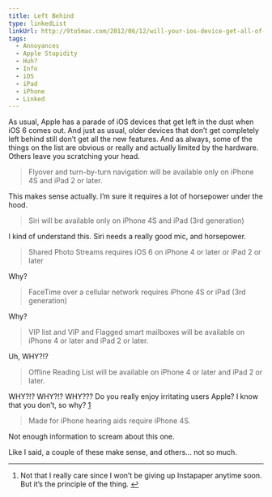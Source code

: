 ```yaml
---
title: Left Behind
type: linkedList
linkUrl: http://9to5mac.com/2012/06/12/will-your-ios-device-get-all-of-the-new-ios-6-features-heres-the-official-word/
tags:
  - Annoyances
  - Apple Stupidity
  - Huh?
  - Info
  - iOS
  - iPad
  - iPhone
  - Linked
---
```


As usual, Apple has a parade of iOS devices that get left in the dust when iOS 6 comes out. And just as usual, older devices that don’t get completely left behind still don’t get all the new features. And as always, some of the things on the list are obvious or really and actually limited by the hardware. Others leave you scratching your head.

> Flyover and turn-by-turn navigation will be available only on iPhone 4S and iPad 2 or later.

This makes sense actually. I’m sure it requires a lot of horsepower under the hood.

> Siri will be available only on iPhone 4S and iPad (3rd generation)

I kind of understand this. Siri needs a really good mic, and horsepower.

> Shared Photo Streams requires iOS 6 on iPhone 4 or later or iPad 2 or later

Why?

> FaceTime over a cellular network requires iPhone 4S or iPad (3rd generation)

Why?

> VIP list and VIP and Flagged smart mailboxes will be available on iPhone 4 or later and iPad 2 or later.

Uh, WHY?!?

> Offline Reading List will be available on iPhone 4 or later and iPad 2 or later.

WHY?!? WHY?!? WHY??? Do you really enjoy irritating users Apple? I know that you don’t, so why? [1](#fn:leftbehindfn1)

> Made for iPhone hearing aids require iPhone 4S.

Not enough information to scream about this one.

Like I said, a couple of these make sense, and others… not so much.

* * *

1.  Not that I really care since I won’t be giving up Instapaper anytime soon. But it’s the principle of the thing. [↩](#fnref:leftbehindfn1)
